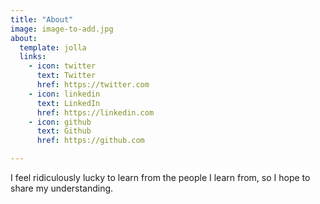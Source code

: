 ```yaml
---
title: "About"
image: image-to-add.jpg
about:
  template: jolla
  links:
    - icon: twitter
      text: Twitter
      href: https://twitter.com
    - icon: linkedin
      text: LinkedIn
      href: https://linkedin.com
    - icon: github
      text: Github
      href: https://github.com

---
```


I feel ridiculously lucky to learn from the people I learn from, so I hope to share my understanding.
